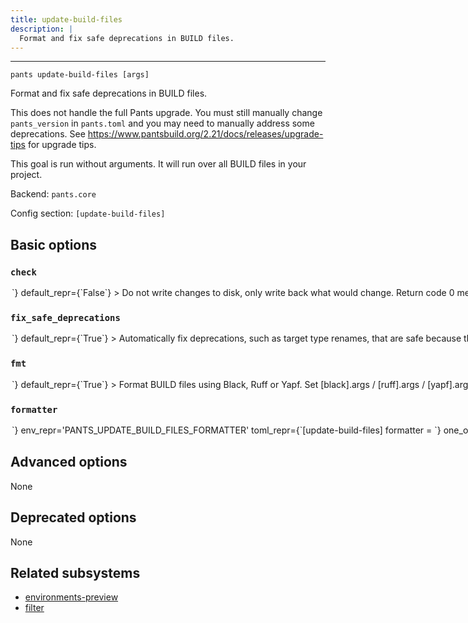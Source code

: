 ```yaml
---
title: update-build-files
description: |
  Format and fix safe deprecations in BUILD files.
---
```



---

```
pants update-build-files [args]
```

Format and fix safe deprecations in BUILD files.

This does not handle the full Pants upgrade. You must still manually change `pants_version` in `pants.toml` and you may need to manually address some deprecations. See https://www.pantsbuild.org/2.21/docs/releases/upgrade-tips for upgrade tips.

This goal is run without arguments. It will run over all BUILD files in your project.

Backend: <span className="color--primary">`pants.core`</span>

Config section: <span className="color--primary">`[update-build-files]`</span>

<span className={styles.options}>

## Basic options

### `check`

<Option
  cli_repr={`--[no-]update-build-files-check`}
  env_repr='PANTS_UPDATE_BUILD_FILES_CHECK'
  toml_repr={`[update-build-files]
check = <bool>`}
  default_repr={`False`}
>

Do not write changes to disk, only write back what would change. Return code 0 means there would be no changes, and 1 means that there would be.

</Option>

### `fix_safe_deprecations`

<Option
  cli_repr={`--[no-]update-build-files-fix-safe-deprecations`}
  env_repr='PANTS_UPDATE_BUILD_FILES_FIX_SAFE_DEPRECATIONS'
  toml_repr={`[update-build-files]
fix_safe_deprecations = <bool>`}
  default_repr={`True`}
>

Automatically fix deprecations, such as target type renames, that are safe because they do not change semantics.

</Option>

### `fmt`

<Option
  cli_repr={`--[no-]update-build-files-fmt`}
  env_repr='PANTS_UPDATE_BUILD_FILES_FMT'
  toml_repr={`[update-build-files]
fmt = <bool>`}
  default_repr={`True`}
>

Format BUILD files using Black, Ruff or Yapf.

Set `[black].args` / `[ruff].args` / `[yapf].args`, `[black].config` / `[ruff].config`, `[yapf].config` , and `[black].config_discovery` / `[ruff].config_discovery`, `[yapf].config_discovery` to change Black&#x27;s, Ruff&#x27;s, or Yapf&#x27;s behavior. Set `[black].interpreter_constraints` / `[ruff].interpreter_constraints` / `[yapf].interpreter_constraints` and `[python].interpreter_search_path` to change which interpreter is used to run the formatter.

</Option>

### `formatter`

<Option
  cli_repr={`--update-build-files-formatter=<Formatter>`}
  env_repr='PANTS_UPDATE_BUILD_FILES_FORMATTER'
  toml_repr={`[update-build-files]
formatter = <Formatter>`}
  one_of='yapf, black, ruff'
  default_repr={`black`}
>

Which formatter Pants should use to format BUILD files.

</Option>

## Advanced options

None

## Deprecated options

None

## Related subsystems

- [environments-preview](../subsystems/environments-preview.mdx)
- [filter](../subsystems/filter.mdx)

</span>
